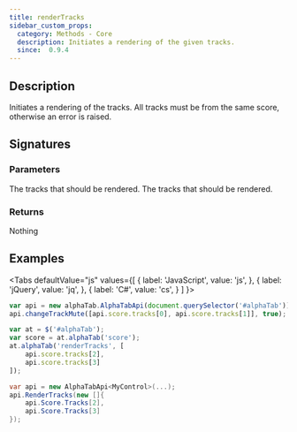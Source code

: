 ```yaml
---
title: renderTracks
sidebar_custom_props:
  category: Methods - Core
  description: Initiates a rendering of the given tracks.
  since:  0.9.4
---
```


<SinceBadge since="0.9.4" />


## Description
Initiates a rendering of the tracks. All tracks must be from the same score, otherwise an error is raised. 

## Signatures

<TypeTable>
    <TypeRow type="js" name="function renderTracks(tracks)" />
    <TypeRow type="jquery" name="alphaTab('renderTracks', tracks)" />
    <TypeRow type="net" name="bool RenderTracks(Tracks[] track)" />
</TypeTable>

### Parameters

<ParameterTable>
    <ParameterRow platform="js" name="tracks" type="alphaTab.model.Track[]">
        The tracks that should be rendered.
    </ParameterRow>
    <ParameterRow platform="net" name="tracks" type="AlphaTab.Model.Track[]">
        The tracks that should be rendered.
    </ParameterRow>
</ParameterTable>

### Returns
Nothing

## Examples

<Tabs
  defaultValue="js"
  values={[
    { label: 'JavaScript', value: 'js', },
    { label: 'jQuery', value: 'jq', },
    { label: 'C#', value: 'cs', }
  ]
}>
<TabItem value="js">

```js
var api = new alphaTab.AlphaTabApi(document.querySelector('#alphaTab'));
api.changeTrackMute([api.score.tracks[0], api.score.tracks[1]], true);
```

</TabItem>
<TabItem value="jq">

```js
var at = $('#alphaTab');
var score = at.alphaTab('score');
at.alphaTab('renderTracks', [
    api.score.tracks[2],
    api.score.tracks[3]
]);
```

</TabItem>
<TabItem value="cs">

```csharp
var api = new AlphaTabApi<MyControl>(...);
api.RenderTracks(new []{
    api.Score.Tracks[2], 
    api.Score.Tracks[3]
});
```
</TabItem>
</Tabs>